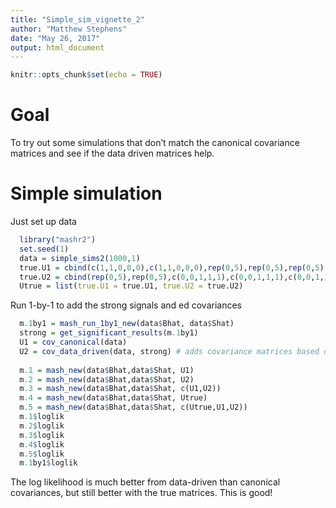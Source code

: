 ```yaml
---
title: "Simple_sim_vignette_2"
author: "Matthew Stephens"
date: "May 26, 2017"
output: html_document
---
```


```r
knitr::opts_chunk$set(echo = TRUE)
```


# Goal

To try out some simulations that don't match the canonical covariance matrices and see if the data driven matrices help.

# Simple simulation

Just set up data 
```r
  library("mashr2")
  set.seed(1)
  data = simple_sims2(1000,1)
  true.U1 = cbind(c(1,1,0,0,0),c(1,1,0,0,0),rep(0,5),rep(0,5),rep(0,5))
  true.U2 = cbind(rep(0,5),rep(0,5),c(0,0,1,1,1),c(0,0,1,1,1),c(0,0,1,1,1))
  Utrue = list(true.U1 = true.U1, true.U2 = true.U2)
```
  
  
Run 1-by-1 to add the strong signals and ed covariances
```r
  m.1by1 = mash_run_1by1_new(data$Bhat, data$Shat)
  strong = get_significant_results(m.1by1)
  U1 = cov_canonical(data)
  U2 = cov_data_driven(data, strong) # adds covariance matrices based on extreme deconvolution, initialized from pca
  
  m.1 = mash_new(data$Bhat,data$Shat, U1)
  m.2 = mash_new(data$Bhat,data$Shat, U2)
  m.3 = mash_new(data$Bhat,data$Shat, c(U1,U2))
  m.4 = mash_new(data$Bhat,data$Shat, Utrue)
  m.5 = mash_new(data$Bhat,data$Shat, c(Utrue,U1,U2))
  m.1$loglik
  m.2$loglik
  m.3$loglik
  m.4$loglik
  m.5$loglik
  m.1by1$loglik
```


The log likelihood is much better from data-driven than canonical covariances, but still better with the true matrices. This is good!


